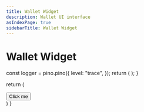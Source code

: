 ```yaml
---
title: Wallet Widget
description: Wallet UI interface
asIndexPage: true
sidebarTitle: Wallet Widget
---
```


# Wallet Widget


  const logger = pino.pino({
    level: "trace",
  });
  return (
    <MidnightMeshProvider logger={logger}>
      <CardanoWallet />
    </MidnightMeshProvider>
  );
}

  return (
    <div>
      <Button>Click me</Button>
    </div>
  )
}

<Wallet />
<Home />
